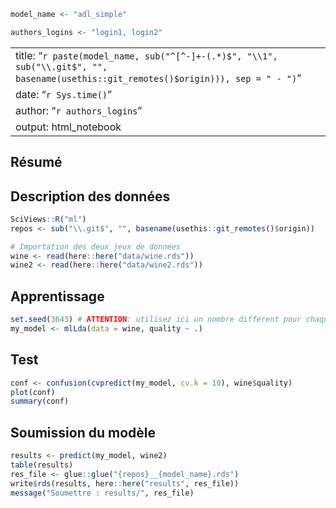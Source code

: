 <!--% Voici un exemple de modèle pour relever le challenge "wine". Copiez ce document sous le nom de votre propre modèle dans le sous-dossier `docs`, éditez-le, développez votre modèle et soumettez vos résultats (voir aussi README.md). Bonnes chances ! -->

<!--% Donner un nom à votre modèle ici (pour plus de facilité, utilisez le même nom que celui que vous avez donné à ce fichier .Rmd). N'OUBLIEZ PAS DE MODIFIER CE NOM A CHAQUE NOUVELLE ITERATION et utilisez uniquement des lettres a-z, A-Z, des chiffres 0-9, un trait souligné (_) ou un signe moins (-). NE PAS REALISER CORRECTEMENT CETTE CONSIGNE VOUS EXPOSE A UNE DISQUALIFICATION POUR CE MODELE ! -->

```r
model_name <- "adl_simple"
```

<!--% Indiquez les logins GitHub des membres du team ci dessous (remplacer 'login1' et 'login2' par vos logins respectifs). -->

```r
authors_logins <- "login1, login2"
```

<!--% Ne touchez pas à l'entête YAML ci-dessous : elle sera générée automatiquement à partir des autres informations du document. -->

---
title: "`r paste(model_name, sub("^[^-]+-(.*)$", "\\1", sub("\\.git$", "", basename(usethis::git_remotes()$origin))), sep = " - ")`"
date: "`r Sys.time()`"
author: "`r authors_logins`"
output: html_notebook
---

## Résumé

<!--% Décrivez ici dans les grandes lignes (2-3 phrases max) les options mises en œuvre dans votre modèle pour en augmenter les performances par rapport au modèle de base `proposé`adl_simple`. -->

## Description des données

```r
SciViews::R("ml")
repos <- sub("\\.git$", "", basename(usethis::git_remotes()$origin))

# Importation des deux jeux de données
wine <- read(here::here("data/wine.rds"))
wine2 <- read(here::here("data/wine2.rds"))
```

<!--% Effectuez ici les statistiques descriptives qui vous sont nécessaires pour appréhender les données, sans toutefois vous éterniser trop dessus (20min max). -->

## Apprentissage

<!--% Placez ici le code en phase d'apprentissage et commentez-le brièvement. Appelez toujours votre modèle `my_model` dans le code ci-dessous ! -->

```r
set.seed(3643) # ATTENTION: utilisez ici un nombre différent pour chaque modèle!
my_model <- mlLda(data = wine, quality ~ .)
```

## Test

<!--% Placez ici le code concernant la phase de test des performances de votre modèle avec un bref commentaire. -->

```r
conf <- confusion(cvpredict(my_model, cv.k = 10), wine$quality)
plot(conf)
summary(conf)
```

## Soumission du modèle

<!--% Pour déployer votre modèle sur `wine2` et enregistrer votre classification dans `results/<repos>__<model_name>.rds`, exécutez le chunk suivant SANS LE MODIFIER. Ensuite, téléchargez ce fichier sur votre PC (onglet Files -> bouton More -> Export...) et soumettez vos résultats via l'app Shiny <https://sdd.umons.ac.be/C03Ca_ml_wine> (voir aussi dans le cours en ligne à la section correspondante). -->

```r
results <- predict(my_model, wine2)
table(results)
res_file <- glue::glue("{repos}__{model_name}.rds")
write$rds(results, here::here("results", res_file))
message("Soumettre : results/", res_file)
```
